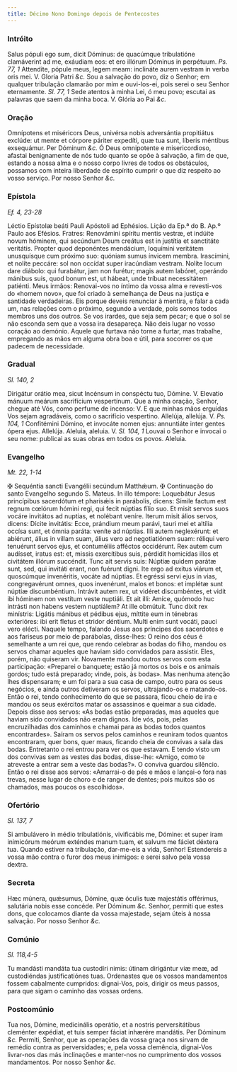 ```yaml
---
title: Décimo Nono Domingo depois de Pentecostes
---
```


### Intróito

<div class="grid grid-cols-2 gap-5">
  <span class="text-justify">
    Salus pópuli ego sum, dicit Dóminus: de quacúmque tribulatióne clamáverint
    ad me, exáudiam eos: et ero illórum Dóminus in perpétuum. <em>Ps. 77, 1</em>
    Attendite, pópule meus, legem meam: inclináte aurem vestram in verba oris mei.
    V. Gloria Patri <em>&c.</em>
  </span>
  <span class="text-justify">
    Sou a salvação do povo, diz o Senhor; em qualquer tribulação clamarão por
    mim e ouvi-los-ei, pois serei o seu Senhor eternamente. <em>Sl. 77, 1</em>
    Sede atentos à minha Lei, ó meu povo; escutai as palavras que saem da minha boca.
    V. Glória ao Pai <em>&c.</em>
  </span>
</div>

### Oração

<div class="grid grid-cols-2 gap-5">
  <span class="text-justify">
    Omnípotens et miséricors Deus, univérsa nobis adversántia propitiátus
    exclúde: ut mente et córpore páriter expedíti, quæ tua sunt, líberis
    méntibus exsequámur. Per Dóminum <em>&c.</em>
  </span>
  <span class="text-justify">
    Ó Deus omnipotente e misericordioso, afastai benignamente de nós tudo quanto
    se opõe à salvação, a fim de que, estando a nossa alma e o nosso corpo
    livres de todos os obstáculos, possamos com inteira liberdade de espírito
    cumprir o que diz respeito ao vosso serviço. Por nosso Senhor <em>&c.</em>
  </span>
</div>

### Epístola 

_Ef. 4, 23-28_

<div class="grid grid-cols-2 gap-5">
  <span class="text-justify">
    Léctio Epístolæ beáti Pauli Apóstoli ad Ephésios.
  </span>
  <span class="text-justify">Lição da Ep.ª do B. Ap.º Paulo aos Efésios.</span>
  <span class="text-justify">
    Fratres: Renovámini spíritu mentis vestræ, et indúite novum hóminem, qui
    secúndum Deum creátus est in justítia et sanctitáte veritátis. Propter quod
    deponéntes mendácium, loquímini veritátem unusquísque cum próximo suo:
    quóniam sumus ínvicem membra. Irascímini, et nolíte peccáre: sol non occídat
    super iracúndiam vestram. Nolíte locum dare diábolo: qui furabátur, jam non
    furétur; magis autem labóret, operándo mánibus suis, quod bonum est, ut
    hábeat, unde tríbuat necessitátem patiénti.
  </span>
  <span class="text-justify">
    Meus irmãos: Renovai-vos no íntimo da vossa alma e revesti-vos do «homem
    novo», que foi criado à semelhança de Deus na justiça e santidade
    verdadeiras. Eis porque deveis renunciar à mentira, e falar a cada um, nas
    relações com o próximo, segundo a verdade, pois somos todos membros uns dos
    outros. Se vos irardes, que seja sem pecar; e que o sol se não esconda sem
    que a vossa ira desapareça. Não deis lugar no vosso coração ao demónio.
    Aquele que furtava não torne a furtar, mas trabalhe, empregando as mãos em
    alguma obra boa e útil, para socorrer os que padecem de necessidade.
  </span>
</div>

### Gradual 

_Sl. 140, 2_

<div class="grid grid-cols-2 gap-5">
  <span class="text-justify">
    Dirigátur orátio mea, sicut Incénsum in conspéctu tuo, Dómine. V. Elevatio
    mánuum meárum sacrifícium vespertínum.
  </span>
  <span class="text-justify">
    Que a minha oração, Senhor, chegue até Vós, como perfume de incenso: V. E
    que minhas mãos erguidas Vos sejam agradáveis, como o sacrifício vespertino.
  </span>
  <span class="text-justify">
    Allelúja, allelúja. V. <em>Ps. 104, 1</em> Confitémini Dómino, et invocáte
    nomen ejus: annuntiáte inter gentes ópera ejus. Allelúja.
  </span>
  <span class="text-justify">
    Aleluia, aleluia. V. <em>Sl. 104, 1</em> Louvai o Senhor e invocai o seu
    nome: publicai as suas obras em todos os povos. Aleluia.
  </span>
</div>

### Evangelho 

_Mt. 22, 1-14_

<div class="grid grid-cols-2 gap-5">
  <span class="text-justify">
    <span class="text-red-500">&#10016;</span> Sequéntia sancti Evangélii
    secúndum Matthǽum.
  </span>
  <span class="text-justify">
    <span class="text-red-500">&#10016;</span> Continuação do santo Evangelho
    segundo S. Mateus.
  </span>
  <span class="text-justify">
    In illo témpore: Loquebátur Jesus princípibus sacerdótum et pharisǽis in
    parábolis, dicens: Símile factum est regnum cœlórum hómini regi, qui fecit
    núptias fílio suo. Et misit servos suos vocáre invitátos ad nuptias, et
    nolébant veníre. Iterum misit álios servos, dicens: Dícite invitátis: Ecce,
    prándium meum parávi, tauri mei et altília occísa sunt, et ómnia paráta:
    veníte ad núptias. Illi autem neglexérunt: et abiérunt, álius in villam
    suam, álius vero ad negotiatiónem suam: réliqui vero tenuérunt servos ejus,
    et contuméliis afféctos occidérunt. Rex autem cum audísset, iratus est: et,
    missis exercítibus suis, pérdidit homicídas illos et civitátem illórum
    succéndit. Tunc ait servis suis: Núptiæ quidem parátæ sunt, sed, qui
    invitáti erant, non fuérunt digni. Ite ergo ad exitus viárum et, quoscúmque
    invenéritis, vocáte ad núptias. Et egréssi servi ejus in vias,
    congregavérunt omnes, quos invenérunt, malos et bonos: et implétæ sunt
    núptiæ discumbéntium. Intrávit autem rex, ut vidéret discumbéntes, et vidit
    ibi hóminem non vestítum veste nuptiáli. Et ait illi: Amíce, quómodo huc
    intrásti non habens vestem nuptiálem? At ille obmútuit. Tunc dixit rex
    minístris: Ligátis mánibus et pédibus ejus, míttite eum in ténebras
    exterióres: ibi erit fletus et stridor déntium. Multi enim sunt vocáti,
    pauci vero elécti.
  </span>
  <span class="text-justify">
    Naquele tempo, falando Jesus aos príncipes dos sacerdotes e aos fariseus por
    meio de parábolas, disse-lhes: O reino dos céus é semelhante a um rei que,
    que rendo celebrar as bodas do filho, mandou os servos chamar aqueles que
    haviam sido convidados para assistir. Eles, porém, não quiseram vir.
    Novamente mandou outros servos com esta participação: «Preparei o banquete;
    estão já mortos os bois e os animais gordos; tudo está preparado; vinde,
    pois, às bodas». Mas nenhuma atenção lhes dispensaram; e um foi para a sua
    casa de campo, outro para os seus negócios, e ainda outros detiveram os
    servos, ultrajando-os e matando-os. Então o rei, tendo conhecimento do que
    se passara, ficou cheio de ira e mandou os seus exércitos matar os
    assassinos e queimar a sua cidade. Depois disse aos servos: «As bodas estão
    preparadas, mas aqueles que haviam sido convidados não eram dignos. Ide vós,
    pois, pelas encruzilhadas dos caminhos e chamai para as bodas todos quantos
    encontrardes». Saíram os servos pelos caminhos e reuniram todos quantos
    encontraram, quer bons, quer maus, ficando cheia de convivas a sala das
    bodas. Entretanto o rei entrou para ver os que estavam. E tendo visto um dos
    convivas sem as vestes das bodas, disse-lhe: «Amigo, como te atreveste a
    entrar sem a veste das bodas?». O conviva guardou silêncio. Então o rei
    disse aos servos: «Amarrai-o de pés e mãos e lançai-o fora nas trevas, nesse
    lugar de choro e de ranger de dentes; pois muitos são os chamados, mas
    poucos os escolhidos».
  </span>
</div>

### Ofertório 

_Sl. 137, 7_

<div class="grid grid-cols-2 gap-5">
  <span class="text-justify">
    Si ambulávero in médio tribulatiónis, vivificábis me, Dómine: et super iram
    inimicórum meórum exténdes manum tuam, et salvum me fáciet déxtera tua.
  </span>
  <span class="text-justify">
    Quando estiver na tribulação, dar-me-eis a vida, Senhor! Estendereis a vossa
    mão contra o furor dos meus inimigos: e serei salvo pela vossa dextra.
  </span>
</div>

### Secreta

<div class="grid grid-cols-2 gap-5">
  <span class="text-justify">
    Hæc múnera, quǽsumus, Dómine, quæ óculis tuæ majestátis offérimus, salutária
    nobis esse concéde. Per Dóminum <em>&c.</em>
  </span>
  <span class="text-justify">
    Senhor, permiti que estes dons, que colocamos diante da vossa majestade,
    sejam úteis à nossa salvação. Por nosso Senhor <em>&c.</em>
  </span>
</div>

### Comúnio 

_Sl. 118,4-5_

<div class="grid grid-cols-2 gap-5">
  <span class="text-justify">
    Tu mandásti mandáta tua custodíri nimis: útinam dirigántur viæ meæ, ad
    custodiéndas justificatiónes tuas.
  </span>
  <span class="text-justify">
    Ordenastes que os vossos mandamentos fossem cabalmente cumpridos:
    dignai-Vos, pois, dirigir os meus passos, para que sigam o caminho das
    vossas ordens.
  </span>
</div>

### Postcomúnio

<div class="grid grid-cols-2 gap-5">
  <span class="text-justify">
    Tua nos, Dómine, medicinális operátio, et a nostris perversitátibus
    cleménter expédiat, et tuis semper fáciat inhærére mandátis. Per Dóminum
    <em>&c.</em>
  </span>
  <span class="text-justify">
    Permiti, Senhor, que as operações da vossa graça nos sirvam de remédio
    contra as perversidades; e, pela vossa clemência, dignai-Vos livrar-nos das
    más inclinações e manter-nos no cumprimento dos vossos mandamentos. Por
    nosso Senhor <em>&c.</em>
  </span>
</div>
